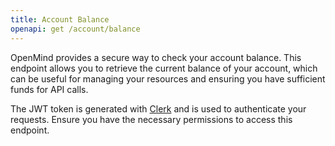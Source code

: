 ```yaml
---
title: Account Balance
openapi: get /account/balance
---
```


OpenMind provides a secure way to check your account balance. This endpoint allows you to retrieve the current balance of your account, which can be useful for managing your resources and ensuring you have sufficient funds for API calls.

<Note> The JWT token is generated with [Clerk](https://clerk.com/) and is used to authenticate your requests. Ensure you have the necessary permissions to access this endpoint.</Note>
